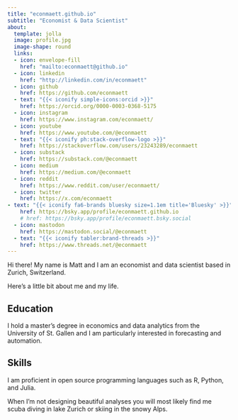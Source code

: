 ```yaml
---
title: "econmaett.github.io"
subtitle: "Economist & Data Scientist"
about:
  template: jolla
  image: profile.jpg
  image-shape: round
  links: 
  - icon: envelope-fill
    href: "mailto:econmaett@github.io"
  - icon: linkedin
    href: "http://linkedin.com/in/econmaett"
  - icon: github
    href: https://github.com/econmaett
  - text: "{{< iconify simple-icons:orcid >}}"
    href: https://orcid.org/0000-0003-0368-5175
  - icon: instagram
    href: https://www.instagram.com/econmaett/
  - icon: youtube
    href: https://www.youtube.com/@econmaett
  - text: "{{< iconify ph:stack-overflow-logo >}}"
    href: https://stackoverflow.com/users/23243289/econmaett
  - icon: substack
    href: https://substack.com/@econmaett
  - icon: medium
    href: https://medium.com/@econmaett
  - icon: reddit
    href: https://www.reddit.com/user/econmaett/
  - icon: twitter
    href: https://x.com/econmaett
- text: "{{< iconify fa6-brands bluesky size=1.1em title='Bluesky' >}}"
    href: https://bsky.app/profile/econmaett.github.io
    # href: https://bsky.app/profile/econmaett.bsky.social
  - icon: mastodon
    href: https://mastodon.social/@econmaett
  - text: "{{< iconify tabler:brand-threads >}}"
    href: https://www.threads.net/@econmaett
---
```


Hi there! My name is Matt and I am an economist and data scientist based in Zurich, Switzerland. 

Here's a little bit about me and my life.

## Education

I hold a master's degree in economics and data analytics from the University of St. Gallen and I am particularly interested in forecasting and automation.

## Skills

I am proficient in open source programming languages such as R, Python, and Julia.

When I'm not designing beautiful analyses you will most likely find me scuba diving in lake Zurich or skiing in the snowy Alps.
